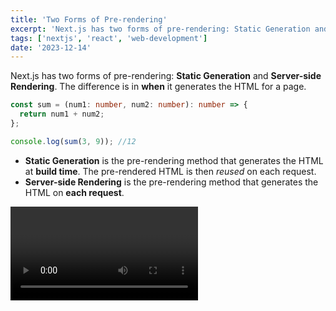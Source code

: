 ```yaml
---
title: 'Two Forms of Pre-rendering'
excerpt: 'Next.js has two forms of pre-rendering: Static Generation and Server-side Rendering. The difference is in when it generates the HTML for a page.'
tags: ['nextjs', 'react', 'web-development']
date: '2023-12-14'
---
```


Next.js has two forms of pre-rendering: **Static Generation** and **Server-side Rendering**. The difference is in **when** it generates the HTML for a page.

```ts
const sum = (num1: number, num2: number): number => {
  return num1 + num2;
};

console.log(sum(3, 9)); //12
```

- **Static Generation** is the pre-rendering method that generates the HTML at **build time**. The pre-rendered HTML is then _reused_ on each request.
- **Server-side Rendering** is the pre-rendering method that generates the HTML on **each request**.

<Video id="xTrihbTEXpM" />

Importantly, Next.js lets you **choose** which pre-rendering form to use for each page. You can create a "hybrid" Next.js app by using Static Generation for most pages and using Server-side Rendering for others.
